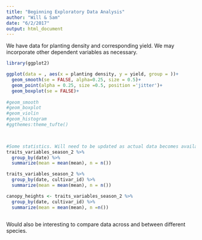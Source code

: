```yaml
---
title: "Beginning Exploratory Data Analysis"
author: "Will & Sam"
date: "6/2/2017"
output: html_document
---
```


We have data for planting density and corresponding yield. We may incorporate other dependent variables as necessary. 

```r
library(ggplot2)

ggplot(data = , aes(x = planting density, y = yield, group = ))+
  geom_smooth(se = FALSE, alpha=0.25, size = 0.5)+
  geom_point(alpha = 0.25, size =0.5, position ='jitter')+
  geom_boxplot(se = FALSE)+
  
#geom_smooth
#geom_boxplot
#geom_violin
#geom_histogram
#ggthemes:theme_tufte()
  



```

```r
#Some statistics. Will need to be updated as actual data becomes available. 
traits_variables_season_2 %>%
  group_by(date) %>%
  summarize(mean = mean(mean), n = n())

traits_variables_season_2 %>%
  group_by(date, cultivar_id) %>%
  summarize(mean = mean(mean), n = n())

canopy_heights <- traits_variables_season_2 %>% 
  group_by(date, cultivar_id) %>% 
  summarize(mean = mean(mean), n =n()) 



```

Would also be interesting to compare data across and between different species. 